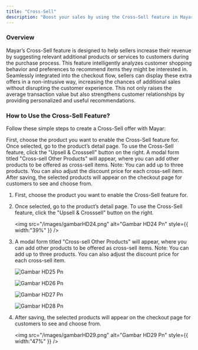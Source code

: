 ```yaml
---
title: "Cross-Sell"
description: "Boost your sales by using the Cross-Sell feature in Mayar and offer the right product recommendations to your customers!"
---
```


### Overview

Mayar’s Cross-Sell feature is designed to help sellers increase their revenue by suggesting relevant additional products or services to customers during the purchase process. This feature intelligently analyzes customer shopping behavior and preferences to recommend items they might be interested in. Seamlessly integrated into the checkout flow, sellers can display these extra offers in a non-intrusive way, increasing the chances of additional sales without disrupting the customer experience. This not only raises the average transaction value but also strengthens customer relationships by providing personalized and useful recommendations.

### How to Use the Cross-Sell Feature?

Follow these simple steps to create a Cross-Sell offer with Mayar:

<Steps>
  <Step title="Choose a Product">
    First, choose the product you want to enable the Cross-Sell feature for.
  </Step>
  <Step title="Go to Product Detail Page">
    Once selected, go to the product’s detail page. To use the Cross-Sell feature, click the "Upsell & Crosssell" button on the right.
  </Step>
  <Step title="Add Cross-Sell Items">
    A modal form titled "Cross-sell Other Products" will appear, where you can add other products to be offered as cross-sell items. Note: You can add up to three products. You can also adjust the discount price for each cross-sell item.
  </Step>
  <Step title="Save and Display">
    After saving, the selected products will appear on the checkout page for customers to see and choose from.
  </Step>
</Steps>

1. First, choose the product you want to enable the Cross-Sell feature for.
2. Once selected, go to the product’s detail page. To use the Cross-Sell feature, click the "Upsell & Crosssell" button on the right.

   <img
     src="/images/gambarHD24.png"
     alt="Gambar HD24 Pn"
     style={{ width:"39%" }}
   />
3. A modal form titled "Cross-sell Other Products" will appear, where you can add other products to be offered as cross-sell items. Note: You can add up to three products. You can also adjust the discount price for each cross-sell item.

   ![Gambar HD25 Pn](/images/gambarHD25.png)

   ![Gambar HD26 Pn](/images/gambarHD26.png)

   ![Gambar HD27 Pn](/images/gambarHD27.png)

   ![Gambar HD28 Pn](/images/gambarHD28.png)
4. After saving, the selected products will appear on the checkout page for customers to see and choose from.

   <img
     src="/images/gambarHD29.png"
     alt="Gambar HD29 Pn"
     style={{ width:"47%" }}
   />